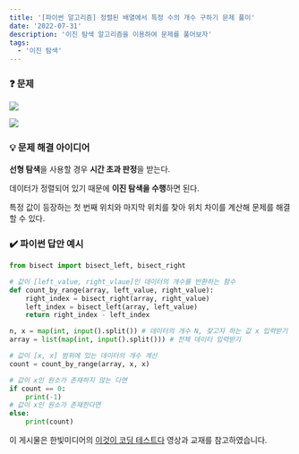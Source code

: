 ```yaml
---
title: '[파이썬 알고리즘] 정렬된 배열에서 특정 수의 개수 구하기 문제 풀이'
date: '2022-07-31'
description: '이진 탐색 알고리즘을 이용하여 문제를 풀어보자'
tags:
  - '이진 탐색'
---
```


### ❓ 문제

![](/posts/python/algorithm/binary-search/01-01.png)

![](/posts/python/algorithm/binary-search/01-02.png)

### 💡 문제 해결 아이디어

**선형 탐색**을 사용할 경우 <span className="text-[#f55442]">**시간 초과 판정**</span>을 받는다.

데이터가 정렬되어 있기 때문에 **이진 탐색을 수행**하면 된다.

특정 값이 등장하는 첫 번째 위치와 마지막 위치를 찾아 위치 차이를 계산해 문제를 해결할 수 있다.


### ✔️ 파이썬 답안 예시

```python showLineNumbers
from bisect import bisect_left, bisect_right

# 값이 [left_value, right_vlaue]인 데이터의 개수를 반환하는 함수
def count_by_range(array, left_value, right_value):
	right_index = bisect_right(array, right_value)
	left_index = bisect_left(array, left_value)
	return right_index - left_index

n, x = map(int, input().split()) # 데이터의 개수 N, 찾고자 하는 값 x 입력받기
array = list(map(int, input().split())) # 전체 데이터 입력받기

# 값이 [x, x] 범위에 있는 데이터의 개수 계산
count = count_by_range(array, x, x)

# 값이 x인 원소가 존재하지 않는 다면
if count == 0:
	print(-1)
# 값이 x인 원소가 존재한다면
else:
	print(count)
```

<Callout type="info">

이 게시물은 한빛미디어의 [이것이 코딩 테스트다](https://www.youtube.com/watch?v=-Gx0T92-7h8) 영상과 교재를 참고하였습니다.

</Callout>
